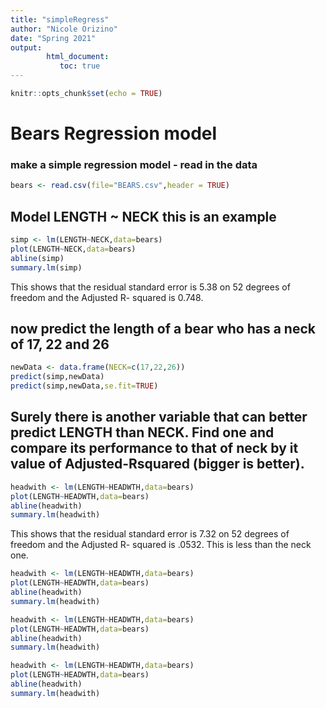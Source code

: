```yaml
---
title: "simpleRegress"
author: "Nicole Orizino"
date: "Spring 2021"
output: 
        html_document:
           toc: true
---
```


```r
knitr::opts_chunk$set(echo = TRUE)
```

# Bears Regression model

### make a simple regression model - read in the data

```r
bears <- read.csv(file="BEARS.csv",header = TRUE)
```

## Model LENGTH ~ NECK  this is an example  

```r
simp <- lm(LENGTH~NECK,data=bears)
plot(LENGTH~NECK,data=bears)
abline(simp)
summary.lm(simp)
```

This shows that the residual standard error is 5.38 on 52 degrees of freedom and the Adjusted R- squared is 0.748. 

## now predict the length of a bear who has a neck of 17, 22 and 26


```r
newData <- data.frame(NECK=c(17,22,26))
predict(simp,newData)
predict(simp,newData,se.fit=TRUE)
```
## Surely there is another variable that can better predict LENGTH than NECK. Find one and compare its performance to that of neck by it value of Adjusted-Rsquared (bigger is better).




```r
headwith <- lm(LENGTH~HEADWTH,data=bears)
plot(LENGTH~HEADWTH,data=bears)
abline(headwith)
summary.lm(headwith)
```

This shows that the residual standard error is 7.32 on 52 degrees of freedom and the Adjusted R- squared is .0532. This is less than the neck one.


```r
headwith <- lm(LENGTH~HEADWTH,data=bears)
plot(LENGTH~HEADWTH,data=bears)
abline(headwith)
summary.lm(headwith)
```


```r
headwith <- lm(LENGTH~HEADWTH,data=bears)
plot(LENGTH~HEADWTH,data=bears)
abline(headwith)
summary.lm(headwith)
```


```r
headwith <- lm(LENGTH~HEADWTH,data=bears)
plot(LENGTH~HEADWTH,data=bears)
abline(headwith)
summary.lm(headwith)
```